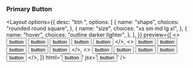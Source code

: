 
### Primary Button

<Layout
  options={{
    desc: "btn <shape> <size> <hover>",
    options: [
      {
        name: "shape",
        choices: "rounded round square",
      },
      {
        name: "size",
        choices: "xs sm md lg xl",
      },
      {
        name: "hover",
        choices: "outline darker lighter",
      },
    ],
  }}
  preview={[
    <>
      <button class="btn rounded xs darker">button</button>
      <button class="btn rounded sm darker">button</button>
      <button class="btn rounded md darker">button</button>
      <button class="btn rounded lg darker">button</button>
      <button class="btn rounded xl darker">button</button>
    </>,
    <>
      <button class="btn round xs outline">button</button>
      <button class="btn round sm outline">button</button>
      <button class="btn round md outline">button</button>
      <button class="btn round lg outline">button</button>
      <button class="btn round xl outline">button</button>
    </>,
    <>
      <button class="btn square xs lighter">button</button>
      <button class="btn square sm lighter">button</button>
      <button class="btn square md lighter">button</button>
      <button class="btn square lg lighter">button</button>
      <button class="btn square xl lighter">button</button>
    </>,
  ]}
  html='<button class="btn rounded md darker" >button</button>'
  jsx='<button className="btn round md outline">button</button>'
/>
